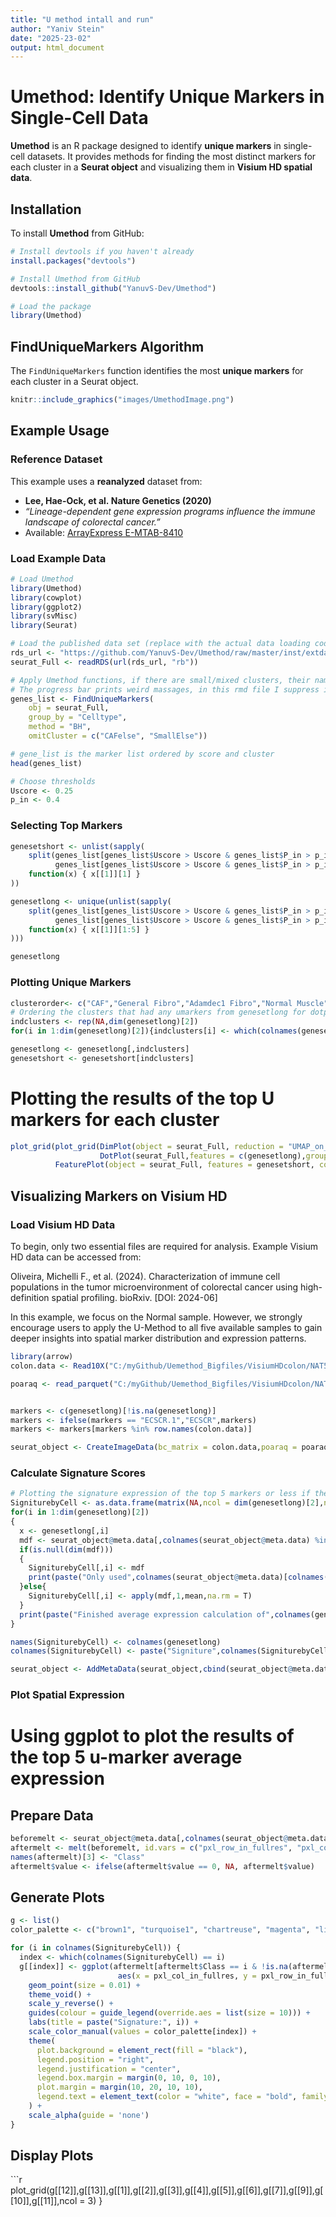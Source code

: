 ```yaml
---
title: "U method intall and run"
author: "Yaniv Stein"
date: "2025-23-02"
output: html_document
---
```


# Umethod: Identify Unique Markers in Single-Cell Data  

**Umethod** is an R package designed to identify **unique markers** in single-cell datasets. It provides methods for finding the most distinct markers for each cluster in a **Seurat object** and visualizing them in **Visium HD spatial data**.

## Installation  

To install **Umethod** from GitHub:

```r
# Install devtools if you haven't already
install.packages("devtools")

# Install Umethod from GitHub
devtools::install_github("YanuvS-Dev/Umethod")

# Load the package
library(Umethod)
```

## FindUniqueMarkers Algorithm  

The `FindUniqueMarkers` function identifies the most **unique markers** for each cluster in a Seurat object.

```r
knitr::include_graphics("images/UmethodImage.png")
```

## Example Usage  

### Reference Dataset  

This example uses a **reanalyzed** dataset from:

- **Lee, Hae-Ock, et al. Nature Genetics (2020)**  
- *"Lineage-dependent gene expression programs influence the immune landscape of colorectal cancer."*  
- Available: [ArrayExpress E-MTAB-8410](https://www.ebi.ac.uk/arrayexpress/experiments/E-MTAB-8410/)  

### Load Example Data 

```r
# Load Umethod
library(Umethod)
library(cowplot)
library(ggplot2)
library(svMisc)
library(Seurat)

# Load the published data set (replace with the actual data loading code)
rds_url <- "https://github.com/YanuvS-Dev/Umethod/raw/master/inst/extdata/ColonSinglecellDataLeesUmethodSubsampled10.rds"
seurat_Full <- readRDS(url(rds_url, "rb"))

# Apply Umethod functions, if there are small/mixed clusters, their name should be added to omitCluster variable to omit them.
# The progress bar prints weird massages, in this rmd file I suppress it
genes_list <- FindUniqueMarkers(
    obj = seurat_Full,
    group_by = "Celltype",
    method = "BH",
    omitCluster = c("CAFelse", "SmallElse"))

# gene_list is the marker list ordered by score and cluster
head(genes_list)

# Choose thresholds 
Uscore <- 0.25
p_in <- 0.4
```

### Selecting Top Markers  

```r
genesetshort <- unlist(sapply(
    split(genes_list[genes_list$Uscore > Uscore & genes_list$P_in > p_in, ], 
          genes_list[genes_list$Uscore > Uscore & genes_list$P_in > p_in, ]$Cluster), 
    function(x) { x[[1]][1] }
))

genesetlong <- unique(unlist(sapply(
    split(genes_list[genes_list$Uscore > Uscore & genes_list$P_in > p_in, ], 
          genes_list[genes_list$Uscore > Uscore & genes_list$P_in > p_in, ]$Cluster), 
    function(x) { x[[1]][1:5] }
)))

genesetlong
```

### Plotting Unique Markers  

```r

clusterorder<- c("CAF","General Fibro","Adamdec1 Fibro","Normal Muscle","Sox6+ Stroma","CAP else","Endothelial","Macrofague","T-cells","B cells","Plasma","Epithelial","Cancer")
# Ordering the clusters that had any umarkers from genesetlong for dotplot
indclusters <- rep(NA,dim(genesetlong)[2])
for(i in 1:dim(genesetlong)[2]){indclusters[i] <- which(colnames(genesetlong) == clusterorder[i])}

genesetlong <- genesetlong[,indclusters]
genesetshort <- genesetshort[indclusters]

```

# Plotting the results of the top U markers for each cluster

```r
plot_grid(plot_grid(DimPlot(object = seurat_Full, reduction = "UMAP_on_harmony",pt.size = 0.5, group.by = "Celltype"),
                    DotPlot(seurat_Full,features = c(genesetlong),group.by = "Celltype",scale = F) + theme(axis.text.x = element_text(angle = 90,vjust = -0.0001)),ncol = 1),
          FeaturePlot(object = seurat_Full, features = genesetshort, cols = c("gray", "blue"),reduction = "UMAP_on_harmony",ncol = 3,order = T),ncol = 2)

```

## Visualizing Markers on Visium HD  

### Load Visium HD Data  

To begin, only two essential files are required for analysis. Example Visium HD data can be accessed from:

Oliveira, Michelli F., et al. (2024). Characterization of immune cell populations in the tumor microenvironment of colorectal cancer using high-definition spatial profiling. bioRxiv. [DOI: 2024-06]

In this example, we focus on the Normal sample. However, we strongly encourage users to apply the U-Method to all five available samples to gain deeper insights into spatial marker distribution and expression patterns.

```r
library(arrow)
colon.data <- Read10X("C:/myGithub/Uemethod_Bigfiles/VisiumHDcolon/NAT5/8um/filtered_feature_bc_matrix/")

poaraq <- read_parquet("C:/myGithub/Uemethod_Bigfiles/VisiumHDcolon/NAT5/8um/spatial/tissue_positions.parquet")


markers <- c(genesetlong)[!is.na(genesetlong)]
markers <- ifelse(markers == "ECSCR.1","ECSCR",markers)
markers <- markers[markers %in% row.names(colon.data)]

seurat_object <- CreateImageData(bc_matrix = colon.data,poaraq = poaraq,markers = markers)
```

### Calculate Signature Scores  

```r
# Plotting the signature expression of the top 5 markers or less if there arent 5 
SigniturebyCell <- as.data.frame(matrix(NA,ncol = dim(genesetlong)[2],nrow = nrow(seurat_object@meta.data)))
for(i in 1:dim(genesetlong)[2])
{
  x <- genesetlong[,i]
  mdf <- seurat_object@meta.data[,colnames(seurat_object@meta.data) %in% x]
  if(is.null(dim(mdf)))
  {
    SigniturebyCell[,i] <- mdf
    print(paste("Only used",colnames(seurat_object@meta.data)[colnames(seurat_object@meta.data) %in% x],"For",colnames(genesetlong)[i],sep = " "))
  }else{
    SigniturebyCell[,i] <- apply(mdf,1,mean,na.rm = T) 
  }
  print(paste("Finished average expression calculation of",colnames(genesetlong)[i]))
}

names(SigniturebyCell) <- colnames(genesetlong)
colnames(SigniturebyCell) <- paste("Signiture",colnames(SigniturebyCell),sep = ".")

seurat_object <- AddMetaData(seurat_object,cbind(seurat_object@meta.data,SigniturebyCell))
```

### Plot Spatial Expression  


# Using ggplot to plot the results of the top 5 u-marker average expression
## Prepare Data

```r
beforemelt <- seurat_object@meta.data[,colnames(seurat_object@meta.data) %in% c("pxl_row_in_fullres","pxl_col_in_fullres",colnames(SigniturebyCell))]
aftermelt <- melt(beforemelt, id.vars = c("pxl_row_in_fullres", "pxl_col_in_fullres"))
names(aftermelt)[3] <- "Class"
aftermelt$value <- ifelse(aftermelt$value == 0, NA, aftermelt$value)
```

## Generate Plots

```r
g <- list()
color_palette <- c("brown1", "turquoise1", "chartreuse", "magenta", "lightblue", "darkviolet", "#619CFF", "#7F7F7F", "darkolivegreen1", "orange", "ghostwhite", "#C4B239", "darkorange1")

for (i in colnames(SigniturebyCell)) {
  index <- which(colnames(SigniturebyCell) == i)
  g[[index]] <- ggplot(aftermelt[aftermelt$Class == i & !is.na(aftermelt$value), ], 
                        aes(x = pxl_col_in_fullres, y = pxl_row_in_fullres, color = Class, alpha = value/max(value))) +
    geom_point(size = 0.01) +
    theme_void() +
    scale_y_reverse() +
    guides(colour = guide_legend(override.aes = list(size = 10))) +
    labs(title = paste("Signature:", i)) +
    scale_color_manual(values = color_palette[index]) +
    theme(
      plot.background = element_rect(fill = "black"),
      legend.position = "right",
      legend.justification = "center",
      legend.box.margin = margin(0, 10, 0, 10),
      plot.margin = margin(10, 20, 10, 10),
      legend.text = element_text(color = "white", face = "bold", family = "sans", size = 20, angle = 90)
    ) +
    scale_alpha(guide = 'none')
}
```

## Display Plots

```r
plot_grid(g[[12]],g[[13]],g[[1]],g[[2]],g[[3]],g[[4]],g[[5]],g[[6]],g[[7]],g[[9]],g[[10]],g[[11]],ncol = 3)
}
